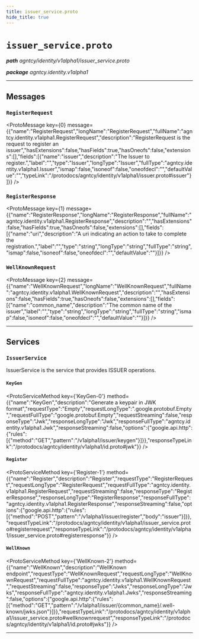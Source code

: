 ```yaml
---
title: issuer_service.proto
hide_title: true
---
```



# `issuer_service.proto`
_**path** agntcy/identity/v1alpha1/issuer_service.proto_

_**package** agntcy.identity.v1alpha1_



---

## Messages


### `RegisterRequest`
<ProtoMessage key={0} message={{"name":"RegisterRequest","longName":"RegisterRequest","fullName":"agntcy.identity.v1alpha1.RegisterRequest","description":"RegisterRequest is the request to register an issuer","hasExtensions":false,"hasFields":true,"hasOneofs":false,"extensions":[],"fields":[{"name":"issuer","description":"The Issuer to register.","label":"","type":"Issuer","longType":"Issuer","fullType":"agntcy.identity.v1alpha1.Issuer","ismap":false,"isoneof":false,"oneofdecl":"","defaultValue":"","typeLink":"/protodocs/agntcy/identity/v1alpha1/issuer.proto#issuer"}]}} />


### `RegisterResponse`
<ProtoMessage key={1} message={{"name":"RegisterResponse","longName":"RegisterResponse","fullName":"agntcy.identity.v1alpha1.RegisterResponse","description":"","hasExtensions":false,"hasFields":true,"hasOneofs":false,"extensions":[],"fields":[{"name":"uri","description":"A uri indicating an action to take to complete the registration.","label":"","type":"string","longType":"string","fullType":"string","ismap":false,"isoneof":false,"oneofdecl":"","defaultValue":""}]}} />


### `WellKnownRequest`
<ProtoMessage key={2} message={{"name":"WellKnownRequest","longName":"WellKnownRequest","fullName":"agntcy.identity.v1alpha1.WellKnownRequest","description":"","hasExtensions":false,"hasFields":true,"hasOneofs":false,"extensions":[],"fields":[{"name":"common_name","description":"The common name of the issuer","label":"","type":"string","longType":"string","fullType":"string","ismap":false,"isoneof":false,"oneofdecl":"","defaultValue":""}]}} />

---
## Services


### `IssuerService`

IssuerService is the service that provides ISSUER operations.


#### `KeyGen`
<ProtoServiceMethod key={'KeyGen-0'} method={{"name":"KeyGen","description":"Generate a keypair in JWK format","requestType":"Empty","requestLongType":".google.protobuf.Empty","requestFullType":"google.protobuf.Empty","requestStreaming":false,"responseType":"Jwk","responseLongType":"Jwk","responseFullType":"agntcy.identity.v1alpha1.Jwk","responseStreaming":false,"options":{"google.api.http":{"rules":[{"method":"GET","pattern":"/v1alpha1/issuer/keygen"}]}},"responseTypeLink":"/protodocs/agntcy/identity/v1alpha1/id.proto#jwk"}} />


#### `Register`
<ProtoServiceMethod key={'Register-1'} method={{"name":"Register","description":"Register","requestType":"RegisterRequest","requestLongType":"RegisterRequest","requestFullType":"agntcy.identity.v1alpha1.RegisterRequest","requestStreaming":false,"responseType":"RegisterResponse","responseLongType":"RegisterResponse","responseFullType":"agntcy.identity.v1alpha1.RegisterResponse","responseStreaming":false,"options":{"google.api.http":{"rules":[{"method":"POST","pattern":"/v1alpha1/issuer/register","body":"issuer"}]}},"requestTypeLink":"/protodocs/agntcy/identity/v1alpha1/issuer_service.proto#registerrequest","responseTypeLink":"/protodocs/agntcy/identity/v1alpha1/issuer_service.proto#registerresponse"}} />


#### `WellKnown`
<ProtoServiceMethod key={'WellKnown-2'} method={{"name":"WellKnown","description":"WellKnown endpoint","requestType":"WellKnownRequest","requestLongType":"WellKnownRequest","requestFullType":"agntcy.identity.v1alpha1.WellKnownRequest","requestStreaming":false,"responseType":"Jwks","responseLongType":"Jwks","responseFullType":"agntcy.identity.v1alpha1.Jwks","responseStreaming":false,"options":{"google.api.http":{"rules":[{"method":"GET","pattern":"/v1alpha1/issuer/{common_name}/.well-known/jwks.json"}]}},"requestTypeLink":"/protodocs/agntcy/identity/v1alpha1/issuer_service.proto#wellknownrequest","responseTypeLink":"/protodocs/agntcy/identity/v1alpha1/id.proto#jwks"}} />


---


  